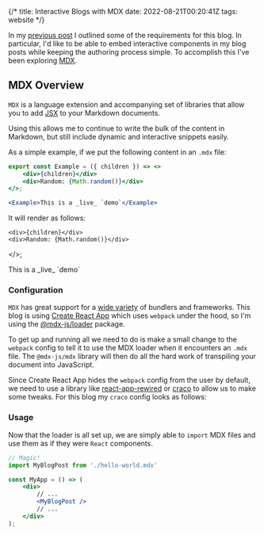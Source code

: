 {/*
title: Interactive Blogs with MDX
date: 2022-08-21T00:20:41Z
tags: website
*/}


In my [previous post](/hello-world) I outlined some of the requirements for this blog. In particular, I'd like to be able to embed interactive components in my blog posts while keeping the authoring process simple. To accomplish this I've been exploring [MDX](https://mdxjs.com/).


## MDX Overview

`MDX` is a language extension and accompanying set of libraries that allow you to add [JSX](https://reactjs.org/docs/introducing-jsx.html) to your Markdown documents.

Using this allows me to continue to write the bulk of the content in Markdown, but still include dynamic and interactive snippets easily.

As a simple example, if we put the following content in an `.mdx` file:

```jsx
export const Example = ({ children }) => <>
    <div>{children}</div>
    <div>Random: {Math.random()}</div>
</>;

<Example>This is a _live_ `demo`</Example>
```

It will render as follows:

    <div>{children}</div>
    <div>Random: {Math.random()}</div>
</>;

<div className="radius-md border px-3 py-2 rounded-md bg-slate-100">
    <Example>This is a _live_ `demo`</Example>
</div>


### Configuration

`MDX` has great support for a [wide variety](https://mdxjs.com/docs/getting-started/#bundler) of bundlers and frameworks. This blog is using [Create React App](https://github.com/facebook/create-react-app) which uses `webpack` under the hood, so I'm using the [@mdx-js/loader](https://mdxjs.com/packages/loader/) package.

To get up and running all we need to do is make a small change to the `webpack` config to tell it to use the MDX loader when it encounters an `.mdx` file. The `@mdx-js/mdx` library will then do all the hard work of transpiling your document into JavaScript.

Since Create React App hides the `webpack` config from the user by default, we need to use a library like [react-app-rewired](https://github.com/timarney/react-app-rewired) or [craco](https://github.com/dilanx/craco) to allow us to make some tweaks. For this blog my `craco` config looks as follows:

<GitHubContent
    commit="6a9b14928bf19b2b7266ae4b8fad828afbc849eb"
    file="web/craco.config.js"
/>


### Usage

Now that the loader is all set up, we are simply able to `import`  MDX files and use them as if they were `React` components.

```jsx
// Magic!
import MyBlogPost from './hello-world.mdx'

const MyApp = () => (
    <div>
        // ...
        <MyBlogPost />
        // ...
    </div>
);
````
